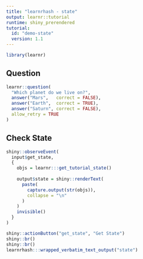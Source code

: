 ```yaml
---
title: "learnrhash - state"
output: learnr::tutorial
runtime: shiny_prerendered
tutorial:
  id: "demo-state"
  version: 1.1
---
```


```r
library(learnr)
```

## Question

```r
learnr::question(
  "Which planet do we live on?",
  answer("Mars",   correct = FALSE),
  answer("Earth",  correct = TRUE),
  answer("Saturn", correct = FALSE),
  allow_retry = TRUE
)
```

## Check State

```r
shiny::observeEvent(
  input$get_state, 
  {
    objs = learnr:::get_tutorial_state()
  
    output$state = shiny::renderText(
      paste(
        capture.output(str(objs)),
        collapse = "\n"
      )
    )
    invisible()
  }
)
```

```r
shiny::actionButton("get_state", "Get State")
shiny::br()
shiny::br()
learnrhash:::wrapped_verbatim_text_output("state")
```
